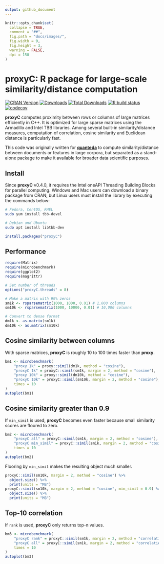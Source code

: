 ```yaml
---
output: github_document
---
```


```r
knitr::opts_chunk$set(
  collapse = TRUE,
  comment = "##",
  fig.path = "docs/images/",
  fig.width = 9,
  fig.height = 3,
  warning = FALSE,
  dpi = 150
)
```

# proxyC: R package for large-scale similarity/distance computation

<!-- badges: start -->

[![CRAN Version](https://www.r-pkg.org/badges/version/proxyC)](https://CRAN.R-project.org/package=proxyC)
[![Downloads](https://cranlogs.r-pkg.org/badges/proxyC)](https://CRAN.R-project.org/package=proxyC)
[![Total Downloads](https://cranlogs.r-pkg.org/badges/grand-total/proxyC?color=orange)](https://CRAN.R-project.org/package=proxyC)
[![R build status](https://github.com/koheiw/proxyC/workflows/R-CMD-check/badge.svg)](https://github.com/koheiw/proxyC/actions)
[![codecov](https://codecov.io/gh/koheiw/proxyC/branch/master/graph/badge.svg)](https://app.codecov.io/gh/koheiw/proxyC)
<!-- badges: end -->

**proxyC** computes proximity between rows or columns of large matrices efficiently in C++. It is optimized for large sparse matrices using the Armadillo and Intel TBB libraries. Among several built-in similarity/distance measures, computation of correlation, cosine similarity and Euclidean distance is particularly fast.

This code was originally written for [**quanteda**](https://github.com/quanteda/quanteda) to compute similarity/distance between documents or features in large corpora, but separated as a stand-alone package to make it available for broader data scientific purposes.

## Install 

Since **proxyC** v0.4.0, it requires the Intel oneAPI Threading Building Blocks for parallel computing. Windows and Mac users can download a binary package from CRAN, but Linux users must install the library by executing the commands below:

```bash
# Fedora, CentOS, RHEL
sudo yum install tbb-devel

# Debian and Ubuntu
sudo apt install libtbb-dev
```

```r
install.packages("proxyC")
```

## Performance

```r
require(Matrix)
require(microbenchmark)
require(ggplot2)
require(magrittr)

# Set number of threads
options("proxyC.threads" = 8)

# Make a matrix with 99% zeros
sm1k <- rsparsematrix(1000, 1000, 0.01) # 1,000 columns
sm10k <- rsparsematrix(1000, 10000, 0.01) # 10,000 columns

# Convert to dense format
dm1k <- as.matrix(sm1k) 
dm10k <- as.matrix(sm10k)
```

## Cosine similarity between columns

With sparse matrices, **proxyC** is roughly 10 to 100 times faster than **proxy**. 

```r
bm1 <- microbenchmark(
    "proxy 1k" = proxy::simil(dm1k, method = "cosine"),
    "proxyC 1k" = proxyC::simil(sm1k, margin = 2, method = "cosine"),
    "proxy 10k" = proxy::simil(dm10k, method = "cosine"),
    "proxyC 10k" = proxyC::simil(sm10k, margin = 2, method = "cosine"),
    times = 10
)
autoplot(bm1)
```

##  Cosine similarity greater than 0.9

If `min_simil` is used, **proxyC** becomes even faster because small similarity scores are floored to zero.

```r
bm2 <- microbenchmark(
    "proxyC all" = proxyC::simil(sm1k, margin = 2, method = "cosine"),
    "proxyC min_simil" = proxyC::simil(sm1k, margin = 2, method = "cosine", min_simil = 0.9),
    times = 10
)
autoplot(bm2)
```

Flooring by `min_simil` makes the resulting object much smaller.

```r
proxyC::simil(sm10k, margin = 2, method = "cosine") %>% 
  object.size() %>% 
  print(units = "MB")
proxyC::simil(sm10k, margin = 2, method = "cosine", min_simil = 0.9) %>% 
  object.size() %>% 
  print(units = "MB")
```

## Top-10 correlation

If `rank` is used, **proxyC** only returns top-n values. 

```r
bm3 <- microbenchmark(
    "proxyC rank" = proxyC::simil(sm1k, margin = 2, method = "correlation", rank = 10),
    "proxyC all" = proxyC::simil(sm1k, margin = 2, method = "correlation"),
    times = 10
)
autoplot(bm3)
```



